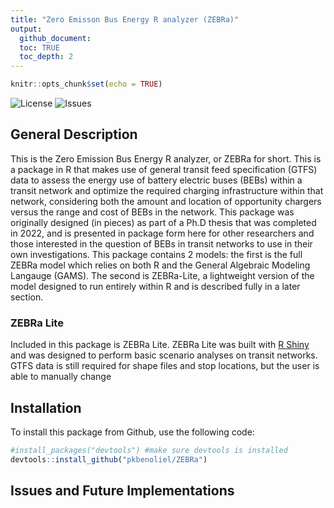 ```yaml
---
title: "Zero Emisson Bus Energy R analyzer (ZEBRa)"
output: 
  github_document:
  toc: TRUE
  toc_depth: 2
---
```


```r
knitr::opts_chunk$set(echo = TRUE)
```

![License](https://img.shields.io/github/license/pkbenoliel/ZEBRa)
![Issues](https://img.shields.io/github/issues/pkbenoliel/ZEBRa)

## General Description
This is the Zero Emission Bus Energy R analyzer, or ZEBRa for short. This is a package in R that makes use of general transit feed specification (GTFS) data to assess the energy use of battery electric buses (BEBs) within a transit network and optimize the required charging infrastructure within that network, considering both the amount and location of opportunity chargers versus the range and cost of BEBs in the network.  This package was originally designed (in pieces) as part of a Ph.D thesis that was completed in 2022, and is presented in package form here for other researchers and those interested in the question of BEBs in transit networks to use in their own investigations.  This package contains 2 models: the first is the full ZEBRa model which relies on both R and the General Algebraic Modeling Langauge (GAMS).  The second is ZEBRa-Lite, a lightweight version of the model designed to run entirely within R and is described fully in a later section.

### ZEBRa Lite
Included in this package is ZEBRa Lite.  ZEBRa Lite was built with [R Shiny](https://shiny.posit.co/) and was designed to perform basic scenario analyses on transit networks.  GTFS data is still required for shape files and stop locations, but the user is able to manually change 

## Installation
To install this package from Github, use the following code:

```r
#install_packages("devtools") #make sure devtools is installed
devtools::install_github("pkbenoliel/ZEBRa")
```

## Issues and Future Implementations
